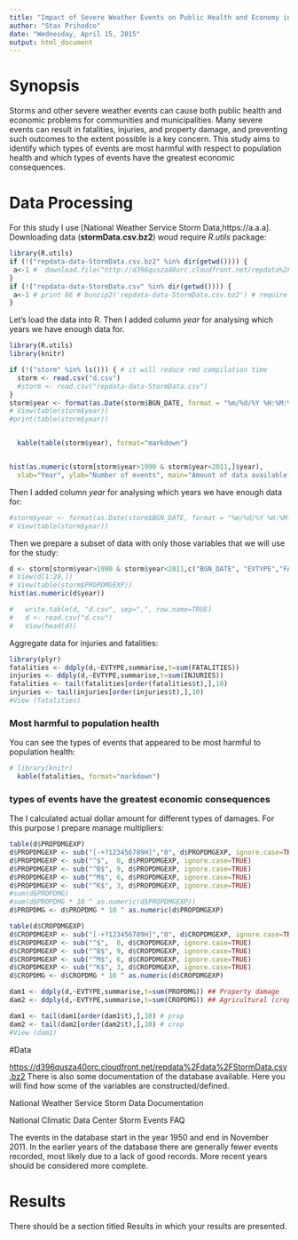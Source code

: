 ```yaml
---
title: "Impact of Severe Weather Events on Public Health and Economy in the US"
author: "Stas Prihodco"
date: "Wednesday, April 15, 2015"
output: html_document
---
```


# Synopsis 
  
Storms and other severe weather events can cause both public health and economic problems for communities and municipalities. Many severe events can result in fatalities, injuries, and property damage, and preventing such outcomes to the extent possible is a key concern. This study aims to identify which types of events are most harmful with respect to population health and which types of events have the greatest economic consequences.

# Data Processing

For this study I use [National Weather Service Storm Data,https://a.a.a].
Downloading data (**stormData.csv.bz2**) woud require *R.utils* package:
```r
library(R.utils)
if (!("repdata-data-StormData.csv.bz2" %in% dir(getwd()))) { 
 a<-1 #  download.file("http://d396qusza40orc.cloudfront.net/repdata%2Fdata%2FStormData.csv.bz2", destfile = "repdata-data-StormData.csv.bz2")
}
if (!("repdata-data-StormData.csv" %in% dir(getwd()))) { 
 a<-1 # print 66 # bunzip2('repdata-data-StormData.csv.bz2') # require R.utils
}
```

Let's load the data into R. Then I added column *year* for analysing which years we have enough data for.
```r
library(R.utils)
library(knitr)

if (!("storm" %in% ls())) { # it will reduce rmd compilation time
  storm <- read.csv("d.csv") 
  #storm <- read.csv("repdata-data-StormData.csv")
} 
storm$year <- format(as.Date(storm$BGN_DATE, format = "%m/%d/%Y %H:%M:%S"), "%Y")
# View(table(storm$year))
#print(table(storm$year))


  kable(table(storm$year), format="markdown")


hist(as.numeric(storm[storm$year>1990 & storm$year<2011,]$year),
  xlab="Year", ylab="Number of events", main="Amount of data available by years")
```

Then I added column *year* for analysing which years we have enough data for:
```r
#storm$year <- format(as.Date(storm$BGN_DATE, format = "%m/%d/%Y %H:%M:%S"), "%Y")
# View(table(storm$year))
```

Then we prepare a subset of data with only those variables that we will use for the study:
```r
d <- storm[storm$year>1990 & storm$year<2011,c("BGN_DATE", "EVTYPE","FATALITIES","INJURIES","PROPDMG","PROPDMGEXP","CROPDMG","CROPDMGEXP","year")]
# View(d[1:20,])
# View(table(storm$PROPDMGEXP))
hist(as.numeric(d$year))

#   write.table(d, "d.csv", sep=",", row.name=TRUE)
#   d <- read.csv("d.csv") 
#   View(head(d))
```

Aggregate data for injuries and fatalities:
```r
library(plyr)
fatalities <- ddply(d,~EVTYPE,summarise,t=sum(FATALITIES))
injuries <- ddply(d,~EVTYPE,summarise,t=sum(INJURIES))
fatalities <- tail(fatalities[order(fatalities$t),],10)
injuries <- tail(injuries[order(injuries$t),],10)
#View (fatalities)
```

### Most harmful to population health

You can see the types of events that appeared to be most harmful to population health:
```r
# library(knitr)
  kable(fatalities, format="markdown")
```

### types of events have the greatest economic consequences


The I calculated actual dollar amount for different types of damages. For this purpose I prepare manage multipliers: 
```r
table(d$PROPDMGEXP)
d$PROPDMGEXP <- sub("[-+?123456789H]","0", d$PROPDMGEXP, ignore.case=TRUE) # do not include "0" for replacement!
d$PROPDMGEXP <- sub("^$",  0, d$PROPDMGEXP, ignore.case=TRUE)
d$PROPDMGEXP <- sub("^B$", 9, d$PROPDMGEXP, ignore.case=TRUE)
d$PROPDMGEXP <- sub("^M$", 6, d$PROPDMGEXP, ignore.case=TRUE)
d$PROPDMGEXP <- sub("^K$", 3, d$PROPDMGEXP, ignore.case=TRUE)
#sum(d$PROPDMG)
#sum(d$PROPDMG * 10 ^ as.numeric(d$PROPDMGEXP))
d$PROPDMG <- d$PROPDMG * 10 ^ as.numeric(d$PROPDMGEXP)

table(d$CROPDMGEXP)
d$CROPDMGEXP <- sub("[-+?123456789H]","0", d$CROPDMGEXP, ignore.case=TRUE) # do not include "0" for replacement!
d$CROPDMGEXP <- sub("^$",  0, d$CROPDMGEXP, ignore.case=TRUE)
d$CROPDMGEXP <- sub("^B$", 9, d$CROPDMGEXP, ignore.case=TRUE)
d$CROPDMGEXP <- sub("^M$", 6, d$CROPDMGEXP, ignore.case=TRUE)
d$CROPDMGEXP <- sub("^K$", 3, d$CROPDMGEXP, ignore.case=TRUE)
d$CROPDMG <- d$CROPDMG * 10 ^ as.numeric(d$CROPDMGEXP)

dam1 <- ddply(d,~EVTYPE,summarise,t=sum(PROPDMG)) ## Property damage
dam2 <- ddply(d,~EVTYPE,summarise,t=sum(CROPDMG)) ## Agricultural (crop) damage

dam1 <- tail(dam1[order(dam1$t),],10) # prop
dam2 <- tail(dam2[order(dam2$t),],10) # crop
#View (dam1)


```

 

#Data

[https://d396qusza40orc.cloudfront.net/repdata%2Fdata%2FStormData.csv.bz2](Storm Data [47Mb])
There is also some documentation of the database available. Here you will find how some of the variables are constructed/defined.

National Weather Service Storm Data Documentation

National Climatic Data Center Storm Events FAQ

The events in the database start in the year 1950 and end in November 2011. In the earlier years of the database there are generally fewer events recorded, most likely due to a lack of good records. More recent years should be considered more complete.
 
   


# Results

There should be a section titled Results in which your results are presented.
 
        
